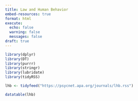 ```yaml
---
title: Law and Human Behavior
embed-resources: true
format: html
execute: 
  echo: false
  warning: false
  messages: false
draft: true
---
```



```r
library(dplyr)
library(DT)
library(purrr)
library(stringr)
library(lubridate)
library(tidyRSS)

lhb <- tidyfeed("https://psycnet.apa.org/journals/lhb.rss")

datatable(lhb)
```